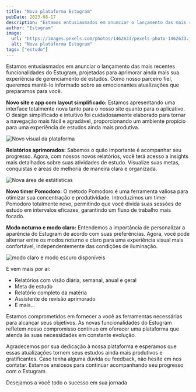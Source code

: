 ```yaml
---
title: "Nova plataforma Estugram"
pubDate: 2023-08-17
description: "Estamos entusiasmados em anunciar o lançamento das mais recentes funcionalidades do Estugram, projetadas para aprimorar ainda mais sua experiência de gerenciamento de estudos. "
author: "Estugram"
image:
  url: "https://images.pexels.com/photos/1462633/pexels-photo-1462633.jpeg?auto=compress&cs=tinysrgb&w=1260&h=750&dpr=1"
  alt: "Nova plataforma Estugram"
tags: ["estudo"]
---
```



Estamos entusiasmados em anunciar o lançamento das mais recentes funcionalidades do Estugram, projetadas para aprimorar ainda mais sua experiência de gerenciamento de estudos. Como nosso parceiro fiel, queremos mantê-lo informado sobre as emocionantes atualizações que preparamos para você.

**Novo site e app com layout simplificado:** Estamos apresentando uma interface totalmente nova tanto para o nosso site quanto para o aplicativo. O design simplificado e intuitivo foi cuidadosamente elaborado para tornar a navegação mais fácil e agradável, proporcionando um ambiente propício para uma experiência de estudos ainda mais produtiva.

<Image src={screen1} alt="Novo visual da plataforma" />

**Relatórios aprimorados:** Sabemos o quão importante é acompanhar seu progresso. Agora, com nossos novos relatórios, você terá acesso a insights mais detalhados sobre suas atividades de estudo. Visualize suas metas, conquistas e áreas de melhoria de maneira clara e organizada.

<Image src={screen2} alt="Nova área de estátisticas" />

**Novo timer Pomodoro:** O método Pomodoro é uma ferramenta valiosa para otimizar sua concentração e produtividade. Introduzimos um timer Pomodoro totalmente novo, permitindo que você divida suas sessões de estudo em intervalos eficazes, garantindo um fluxo de trabalho mais focado.

**Modo noturno e modo claro:** Entendemos a importância de personalizar a aparência do Estugram de acordo com suas preferências. Agora, você pode alternar entre os modos noturno e claro para uma experiência visual mais confortável, independentemente das condições de iluminação.

<Image src={screen3} alt="modo claro e modo escuro disponíveis" />

E vem mais por aí:

- Relatórios com visão diária, semanal, anual e geral
- Meta de estudo
- Relatório completo da matéria
- Assistente de revisão aprimorado
- E mais...

Estamos comprometidos em fornecer a você as ferramentas necessárias para alcançar seus objetivos. As novas funcionalidades do Estugram refletem nosso compromisso contínuo em oferecer uma plataforma que atenda às suas necessidades em constante evolução.

Agradecemos por sua dedicação à nossa plataforma e esperamos que essas atualizações tornem seus estudos ainda mais produtivos e gratificantes. Caso tenha alguma dúvida ou feedback, não hesite em nos contatar. Estamos ansiosos para continuar acompanhando seu progresso com o Estugram.

Desejamos a você todo o sucesso em sua jornada
